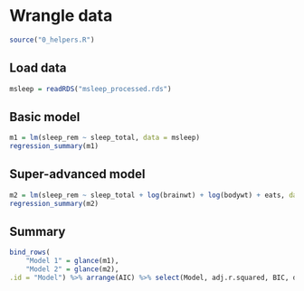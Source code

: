 # Wrangle data {.tabset .tabset-sticky}

```r
source("0_helpers.R")
```

## Load data

```r
msleep = readRDS("msleep_processed.rds")
```

## Basic model {.tabset .tabset-sticky}

```r
m1 = lm(sleep_rem ~ sleep_total, data = msleep)
regression_summary(m1)
```

## Super-advanced model {.active .tabset .tabset-sticky}

```r
m2 = lm(sleep_rem ~ sleep_total + log(brainwt) + log(bodywt) + eats, data = msleep)
regression_summary(m2)
```

## Summary

```r
bind_rows(
	"Model 1" = glance(m1), 
	"Model 2" = glance(m2),
.id = "Model") %>% arrange(AIC) %>% select(Model, adj.r.squared, BIC, deviance, df.residual)
```

